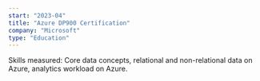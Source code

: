 ```yaml
---
start: "2023-04"
title: "Azure DP900 Certification"
company: "Microsoft"
type: "Education"
---
```


Skills measured: Core data concepts, relational and non-relational data on Azure, analytics workload on Azure.
